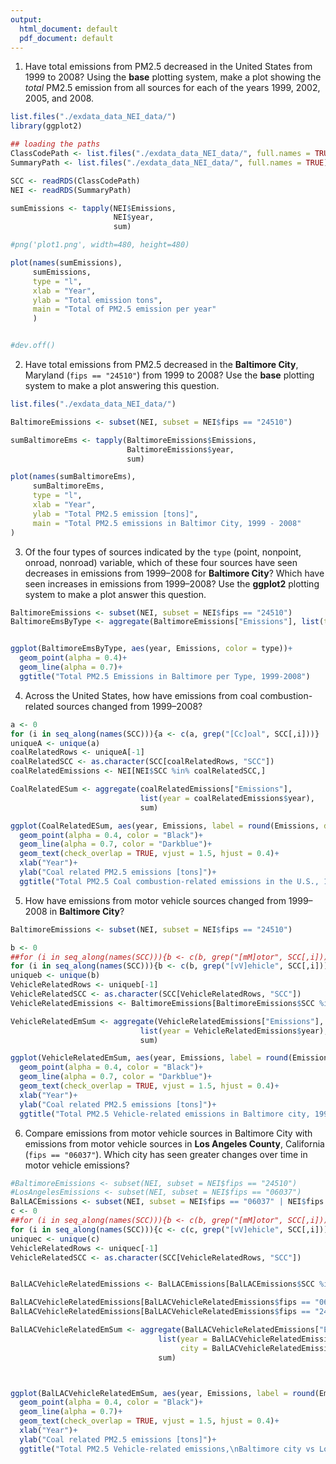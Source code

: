```yaml
---
output:
  html_document: default
  pdf_document: default
---
```

1.  Have total emissions from PM2.5 decreased in the United States from 1999 to 2008? Using the **base** plotting system, make a plot showing the _total_ PM2.5 emission from all sources for each of the years 1999, 2002, 2005, and 2008.
```R
list.files("./exdata_data_NEI_data/")
library(ggplot2)

## loading the paths
ClassCodePath <- list.files("./exdata_data_NEI_data/", full.names = TRUE)[1]
SummaryPath <- list.files("./exdata_data_NEI_data/", full.names = TRUE)[2]

SCC <- readRDS(ClassCodePath)
NEI <- readRDS(SummaryPath)

sumEmissions <- tapply(NEI$Emissions, 
                       NEI$year, 
                       sum)

#png('plot1.png', width=480, height=480)

plot(names(sumEmissions), 
     sumEmissions, 
     type = "l", 
     xlab = "Year", 
     ylab = "Total emission tons", 
     main = "Total of PM2.5 emission per year"
     )


#dev.off()

```

2.  Have total emissions from PM2.5 decreased in the **Baltimore City**, Maryland (`fips == "24510"`) from 1999 to 2008? Use the **base** plotting system to make a plot answering this question.

```R
list.files("./exdata_data_NEI_data/")

BaltimoreEmissions <- subset(NEI, subset = NEI$fips == "24510")

sumBaltimoreEms <- tapply(BaltimoreEmissions$Emissions,
                          BaltimoreEmissions$year,
                          sum)

plot(names(sumBaltimoreEms),
     sumBaltimoreEms,
     type = "l",
     xlab = "Year",
     ylab = "Total PM2.5 emission [tons]",
     main = "Total PM2.5 emissions in Baltimor City, 1999 - 2008"
)
```

3.  Of the four types of sources indicated by the `type` (point, nonpoint, onroad, nonroad) variable, which of these four sources have seen decreases in emissions from 1999–2008 for **Baltimore City**? Which have seen increases in emissions from 1999–2008? Use the **ggplot2** plotting system to make a plot answer this question.

```R
BaltimoreEmissions <- subset(NEI, subset = NEI$fips == "24510")
BaltimoreEmsByType <- aggregate(BaltimoreEmissions["Emissions"], list(type=BaltimoreEmissions$type, year = BaltimoreEmissions$year), sum)


ggplot(BaltimoreEmsByType, aes(year, Emissions, color = type))+
  geom_point(alpha = 0.4)+
  geom_line(alpha = 0.7)+
  ggtitle("Total PM2.5 Emissions in Baltimore per Type, 1999-2008")
```

4.  Across the United States, how have emissions from coal combustion-related sources changed from 1999–2008?

```R
a <- 0
for (i in seq_along(names(SCC))){a <- c(a, grep("[Cc]oal", SCC[,i]))}
uniqueA <- unique(a)
coalRelatedRows <- uniqueA[-1]
coalRelatedSCC <- as.character(SCC[coalRelatedRows, "SCC"])
coalRelatedEmissions <- NEI[NEI$SCC %in% coalRelatedSCC,]

CoalRelatedESum <- aggregate(coalRelatedEmissions["Emissions"],
                             list(year = coalRelatedEmissions$year),
                             sum)

ggplot(CoalRelatedESum, aes(year, Emissions, label = round(Emissions, digits = 0)))+
  geom_point(alpha = 0.4, color = "Black")+
  geom_line(alpha = 0.7, color = "Darkblue")+
  geom_text(check_overlap = TRUE, vjust = 1.5, hjust = 0.4)+
  xlab("Year")+
  ylab("Coal related PM2.5 emissions [tons]")+
  ggtitle("Total PM2.5 Coal combustion-related emissions in the U.S., 1999-2008")
```

5.  How have emissions from motor vehicle sources changed from 1999–2008 in **Baltimore City**?

```R
BaltimoreEmissions <- subset(NEI, subset = NEI$fips == "24510")

b <- 0
##for (i in seq_along(names(SCC))){b <- c(b, grep("[mM]otor", SCC[,i]))}
for (i in seq_along(names(SCC))){b <- c(b, grep("[vV]ehicle", SCC[,i]))}
uniqueb <- unique(b)
VehicleRelatedRows <- uniqueb[-1]
VehicleRelatedSCC <- as.character(SCC[VehicleRelatedRows, "SCC"])
VehicleRelatedEmissions <- BaltimoreEmissions[BaltimoreEmissions$SCC %in% VehicleRelatedSCC,]

VehicleRelatedEmSum <- aggregate(VehicleRelatedEmissions["Emissions"],
                             list(year = VehicleRelatedEmissions$year),
                             sum)

ggplot(VehicleRelatedEmSum, aes(year, Emissions, label = round(Emissions, digits = 0)))+
  geom_point(alpha = 0.4, color = "Black")+
  geom_line(alpha = 0.7, color = "Darkblue")+
  geom_text(check_overlap = TRUE, vjust = 1.5, hjust = 0.4)+
  xlab("Year")+
  ylab("Coal related PM2.5 emissions [tons]")+
  ggtitle("Total PM2.5 Vehicle-related emissions in Baltimore city, 1999-2008")
```

6.  Compare emissions from motor vehicle sources in Baltimore City with emissions from motor vehicle sources in **Los Angeles County**, California (`fips == "06037"`). Which city has seen greater changes over time in motor vehicle emissions?

```R
#BaltimoreEmissions <- subset(NEI, subset = NEI$fips == "24510")
#LosAngelesEmissions <- subset(NEI, subset = NEI$fips == "06037")
BalLACEmissions <- subset(NEI, subset = NEI$fips == "06037" | NEI$fips == "24510")
c <- 0
##for (i in seq_along(names(SCC))){b <- c(b, grep("[mM]otor", SCC[,i]))}
for (i in seq_along(names(SCC))){c <- c(c, grep("[vV]ehicle", SCC[,i]))}
uniquec <- unique(c)
VehicleRelatedRows <- uniquec[-1]
VehicleRelatedSCC <- as.character(SCC[VehicleRelatedRows, "SCC"])


BalLACVehicleRelatedEmissions <- BalLACEmissions[BalLACEmissions$SCC %in% VehicleRelatedSCC,]

BalLACVehicleRelatedEmissions[BalLACVehicleRelatedEmissions$fips == "06037","City"] <- "Los Angeles"
BalLACVehicleRelatedEmissions[BalLACVehicleRelatedEmissions$fips == "24510","City"] <- "Baltimore"

BalLACVehicleRelatedEmSum <- aggregate(BalLACVehicleRelatedEmissions["Emissions"],
                                 list(year = BalLACVehicleRelatedEmissions$year,
                                      city = BalLACVehicleRelatedEmissions$City),
                                 sum)



ggplot(BalLACVehicleRelatedEmSum, aes(year, Emissions, label = round(Emissions, digits = 0), colour = city))+
  geom_point(alpha = 0.4, color = "Black")+
  geom_line(alpha = 0.7)+
  geom_text(check_overlap = TRUE, vjust = 1.5, hjust = 0.4)+
  xlab("Year")+
  ylab("Coal related PM2.5 emissions [tons]")+
  ggtitle("Total PM2.5 Vehicle-related emissions,\nBaltimore city vs Los Angeles County., 1999-2008")
```
